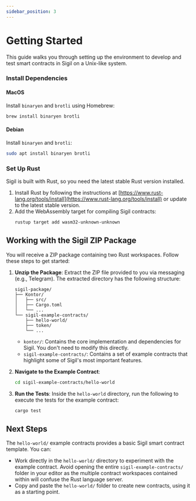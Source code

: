 ```yaml
---
sidebar_position: 3
---
```


# Getting Started

This guide walks you through setting up the environment to develop and test smart contracts in Sigil on a Unix-like system.

### Install Dependencies

#### MacOS
Install `binaryen` and `brotli` using Homebrew:
```bash
brew install binaryen brotli
```

#### Debian
Install `binaryen` and `brotli`:
```bash
sudo apt install binaryen brotli
```

### Set Up Rust
Sigil is built with Rust, so you need the latest stable Rust version installed.

1. Install Rust by following the instructions at [https://www.rust-lang.org/tools/install](https://www.rust-lang.org/tools/install) or update to the latest stable version.
2. Add the WebAssembly target for compiling Sigil contracts:
   ```bash
   rustup target add wasm32-unknown-unknown
   ```

## Working with the Sigil ZIP Package

You will receive a ZIP package containing two Rust workspaces. Follow these steps to get started:

1. **Unzip the Package**: Extract the ZIP file provided to you via messaging (e.g., Telegram). The extracted directory has the following structure:
   ```
   sigil-package/
   ├── Kontor/
   │   ├── src/
   │   ├── Cargo.toml
   │   └── ...
   └── sigil-example-contracts/
       ├── hello-world/
       ├── token/
       └── ...
   ```
   - `kontor/`: Contains the core implementation and dependencies for Sigil. You don't need to modify this directly.
   - `sigil-example-contracts/`: Contains a set of example contracts that highlight some of Sigil's most important features.

2. **Navigate to the Example Contract**:
   ```bash
   cd sigil-example-contracts/hello-world
   ```

3. **Run the Tests**:
   Inside the `hello-world` directory, run the following to execute the tests for the example contract:
   ```bash
   cargo test
   ```

## Next Steps
The `hello-world/` example contracts provides a basic Sigil smart contract template. You can:
- Work directly in the `hello-world/` directory to experiment with the example contract. Avoid opening the entire `sigil-example-contracts/` folder in your editor as the multiple contract workspaces contained within will confuse the Rust language server.
- Copy and paste the `hello-world/` folder to create new contracts, using it as a starting point.